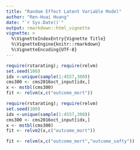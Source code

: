 ```yaml
---
title: "Random Effect Latent Variable Model"
author: "Ren-Huai Huang"
date: "`r Sys.Date()`"
output: rmarkdown::html_vignette
vignette: >
  %\VignetteIndexEntry{Vignette Title}
  %\VignetteEngine{knitr::rmarkdown}
  %\VignetteEncoding{UTF-8}
---
```


```r
require(rstarating); require(relvm)
set.seed(100)
idx <-unique(sample(1:4557,300))
cms300 <- cms2016oct_input[idx,]
x <- mstbl(cms300)
fit <- relvm(x,c("outcome_mort"))
```

```r
require(rstarating); require(relvm)
set.seed(100)
idx <-unique(sample(1:4557,300))
cms300 <- cms2016oct_input[idx,]
x <- mstbl(cms300)
fit <- relvm2(x,c("outcome_mort"))
```


```r
fit <- relvm(x,c("outcome_mort","outcome_safty"))
```


